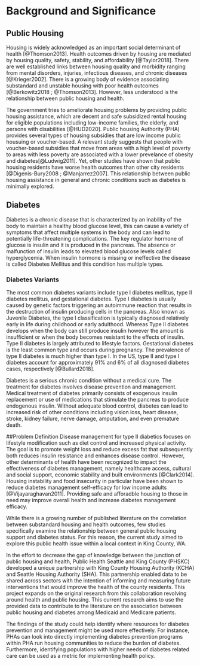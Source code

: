 <!--
The {#rmd-basics} text after the chapter declaration will allow us to link throughout the document back to the beginning of Chapter 1.  These labels will automatically be generated (if not specified) by changing the spaces to hyphens and capital letters to lowercase.  Look for the reference to this label at the beginning of Chapter 2.
-->
# Background and Significance {#rmd-basics}
## Public Housing
Housing is widely acknowledged as an important social determinant of health [@Thomson2013]. Health outcomes driven by housing are mediated by housing quality, safety, stability, and affordability [@Taylor2018]. There are well established links between housing quality and morbidity ranging from mental disorders, injuries, infectious diseases, and chronic diseases [@Krieger2002]. There is a growing body of evidence associating substandard and unstable housing with poor health outcomes [@Berkowitz2018 ; @Thomson2013]. However, less understood is the relationship between public housing and health.

The government tries to ameliorate housing problems by providing public housing assistance, which are decent and safe subsidized rental housing for eligible populations including low-income families, the elderly, and persons with disabilities [@HUD2020]. Public housing Authority (PHA) provides several types of housing subsidies that are low income public housuing or voucher-based. A relevant study suggests that people with voucher-based subsidies that move from areas with a high level of poverty to areas with less poverty are associated with a lower prevelance of obesity and diabetes[@Ludwig2011]. Yet, other studies have shown that public housing residents have worse health outcomes than other city residents [@Digenis-Bury2008 ; @Manjarrez2007]. This relationship between public housing assistance in general and chronic conditions such as diabetes is minimally explored.

## Diabetes
Diabetes is a chronic disease that is characterized by an inability of the body to maintain a healthy blood glucose level, this can cause a variety of symptoms that affect multiple systems in the body and can lead to potentially life-threatening complications. The key regulator hormone of glucose is insulin and it is produced in the pancreas. The absence or malfunction of insulin leads to elevated blood glucose levels called hyperglycemia. When insulin hormone is missing or ineffective the disease is called Diabetes Mellitus and this condition has multiple types.

### Diabetes Variants
The most common diabetes variants include type I diabetes mellitus, type II diabetes mellitus, and gestational diabetes. Type I diabetes is usually caused by genetic factors triggering an autoimmune reaction that results in the destruction of insulin producing cells in the pancreas. Also known as Juvenile Diabetes, the type I classification is typically diagnosed relatively early in life during childhood or early adulthood. Whereas Type II diabetes develops when the body can still produce insulin however the amount is insufficient or when the body becomes resistant to the effects of insulin. Type II diabetes is largely attributed to lifestyle factors. Gestational diabetes is the least common type and occurs during pregnancy. The prevalence of type II diabetes is much higher than type I. In the US, type II and type I diabetes account for approximately 91% and 6% of all diagnosed diabetes cases, respectively [@Bullard2018].

Diabetes is a serious chronic condition without a medical cure. The treatment for diabetes involves disease prevention and management. Medical treatment of diabetes primarily consists of exogenous insulin replacement or use of medications that stimulate the pancreas to produce endogenous insulin. Without adequate blood control, diabetes can lead to increased risk of other conditions including vision loss, heart disease, stroke, kidney failure, nerve damage, amputation, and even premature death.

##Problem Definition
Disease management for type II diabetics focuses on lifestyle modification such as diet control and increased physical activity. The goal is to promote weight loss and reduce excess fat that subsequently both reduces insulin resistance and enhances disease control. However, other determinants of health have been recognized to impact the effectiveness of diabetes management, namely healthcare access, cultural and social support, economic stability and built environments [@Clark2014]. Housing instability and food insecurity in particular have been shown to reduce diabetes management self-efficacy for low income adults [@Vijayaraghavan2011]. Providing safe and afforadble housing to those in need may improve overall health and increase diabetes management efficacy.

While there is a growing number of published literature on the correlation between substandard housing and health outcomes, few studies specifically examine the relationship between general public housing support and diabetes status. For this reason, the current study aimed to explore this public health issue within a local context in King County, WA.

In the effort to decrease the gap of knowledge between the junction of public housing and health, Public Health Seattle and King County (PHSKC) developed a unique partnership with King County Housing Authority (KCHA) and Seattle Housing Authority (SHA). This partnership enabled data to be shared across sectors with the intention of informing and measuring future interventions that would improve the health of the county residents. This project expands on the original research from this collaboration revolving around health and public housing. This current research aims to use the provided data to contribute to the literature on the association between public housing and diabetes among Medicaid and Medicare patients.

The findings of the study could help identify where resources for diabetes prevention and management might be used more effectively. For instance, PHAs can look into directly implementing diabetes prevention programs within PHA run housing communities to reduce the burden of diabetes. Furthermore, identifying populations with higher needs of diabetes related care can be used as a metric for implementing health policy.    
